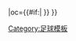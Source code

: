 {{fb team |t=-{zh-hans:绍森德;zh-hk:修安聯;}- |tan=绍森德足球俱乐部 |tc=ENG |abb={{#if:{{{abb|}}}|SOU{{0}}}} |oc={{#if:{{{oc|}}}|{{{oc}}} }} }}<!--
--><noinclude>[[Category:足球模板]]</noinclude>